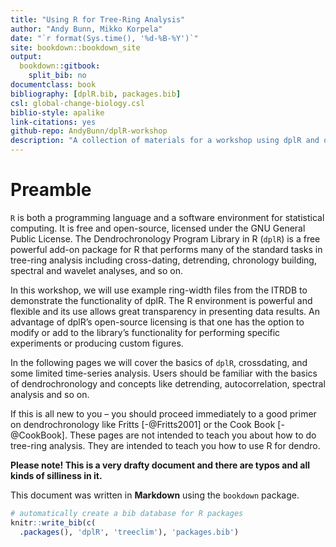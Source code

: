 ```yaml
--- 
title: "Using R for Tree-Ring Analysis"
author: "Andy Bunn, Mikko Korpela"
date: "`r format(Sys.time(), '%d-%B-%Y')`"
site: bookdown::bookdown_site
output: 
  bookdown::gitbook:
    split_bib: no
documentclass: book
bibliography: [dplR.bib, packages.bib]
csl: global-change-biology.csl
biblio-style: apalike
link-citations: yes
github-repo: AndyBunn/dplR-workshop
description: "A collection of materials for a workshop using dplR and other things"
---
```



# Preamble

`R` is both a programming language and a software environment for statistical computing. It is free and open-source, licensed under the GNU General Public License. The Dendrochronology Program Library in R (`dplR`) is a free powerful add-on package for R that performs many of the standard tasks in tree-ring analysis including cross-dating, detrending, chronology building, spectral and wavelet analyses, and so on.  

In this workshop, we will use example ring-width files from the ITRDB to demonstrate the functionality of dplR. The R environment is powerful and flexible and its use allows great transparency in presenting data results. An advantage of dplR's open-source licensing is that one has the option to modify or add to the library's functionality for performing specific experiments or producing custom figures.

In the following pages we will cover the basics of `dplR`, crossdating, and some limited time-series analysis. Users should be familiar with the basics of dendrochronology and concepts like detrending, autocorrelation, spectral analysis and so on.

If this is all new to you -- you should proceed immediately to a good primer on dendrochronology like Fritts [-@Fritts2001] or the Cook Book [-@CookBook]. These pages are not intended to teach you about how to do tree-ring analysis. They are intended to teach you how to use R for dendro.

**Please note! This is a very drafty document and there are typos and all kinds of silliness in it.**

This document was written in **Markdown** using the  `bookdown` package.

```r
# automatically create a bib database for R packages
knitr::write_bib(c(
  .packages(), 'dplR', 'treeclim'), 'packages.bib')
```
